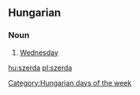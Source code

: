 ==Hungarian==
===Noun===

#[[Wednesday]]

[[Category:Hungarian days of the week]]

[[hu:szerda]]
[[pl:szerda]]